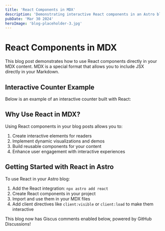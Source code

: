 ```yaml
---
title: 'React Components in MDX'
description: 'Demonstrating interactive React components in an Astro blog'
pubDate: 'Mar 30 2024'
heroImage: 'blog-placeholder-3.jpg'
---
```



# React Components in MDX

This blog post demonstrates how to use React components directly in your MDX content. MDX is a special format that allows you to include JSX directly in your Markdown.

## Interactive Counter Example

Below is an example of an interactive counter built with React:

<Counter client:visible />

## Why Use React in MDX?

Using React components in your blog posts allows you to:

1. Create interactive elements for readers
2. Implement dynamic visualizations and demos
3. Build reusable components for your content
4. Enhance user engagement with interactive experiences

## Getting Started with React in Astro

To use React in your Astro blog:

1. Add the React integration: `npx astro add react`
2. Create React components in your project
3. Import and use them in your MDX files
4. Add client directives like `client:visible` or `client:load` to make them interactive

This blog now has Giscus comments enabled below, powered by GitHub Discussions! 